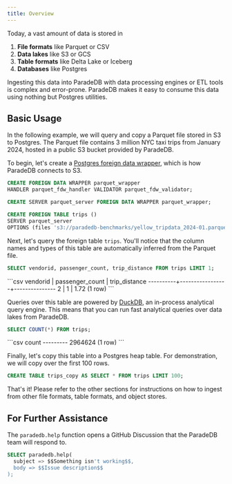 ```yaml
---
title: Overview
---
```


Today, a vast amount of data is stored in

1. **File formats** like Parquet or CSV
2. **Data lakes** like S3 or GCS
3. **Table formats** like Delta Lake or Iceberg
4. **Databases** like Postgres

Ingesting this data into ParadeDB with data processing engines or ETL tools is complex and error-prone.
ParadeDB makes it easy to consume this data using nothing but Postgres utilities.

## Basic Usage

In the following example, we will query and copy a Parquet file stored in S3 to Postgres. The Parquet file
contains 3 million NYC taxi trips from January 2024, hosted in a public S3 bucket provided by ParadeDB.

To begin, let's create a [Postgres foreign data wrapper](https://wiki.postgresql.org/wiki/Foreign_data_wrappers), which is how ParadeDB connects to S3.

```sql
CREATE FOREIGN DATA WRAPPER parquet_wrapper
HANDLER parquet_fdw_handler VALIDATOR parquet_fdw_validator;

CREATE SERVER parquet_server FOREIGN DATA WRAPPER parquet_wrapper;

CREATE FOREIGN TABLE trips ()
SERVER parquet_server
OPTIONS (files 's3://paradedb-benchmarks/yellow_tripdata_2024-01.parquet');
```

Next, let's query the foreign table `trips`. You'll notice that the column names and types of this table are automatically
inferred from the Parquet file.

```sql
SELECT vendorid, passenger_count, trip_distance FROM trips LIMIT 1;
```

<Accordion title = "Expected Response">
```csv
 vendorid | passenger_count | trip_distance
----------+-----------------+---------------
        2 |               1 |          1.72
(1 row)
```
</Accordion>


Queries over this table are powered by [DuckDB](https://duckdb.org), an in-process analytical query engine.
This means that you can run fast analytical queries over data lakes from ParadeDB.

```sql
SELECT COUNT(*) FROM trips;
```

<Accordion title = "Expected Response">
```csv
  count
---------
 2964624
(1 row)
```
</Accordion>

Finally, let's copy this table into a Postgres heap table. For demonstration, we will
copy over the first 100 rows.

```sql
CREATE TABLE trips_copy AS SELECT * FROM trips LIMIT 100;
```

That's it! Please refer to the other sections for instructions on how to ingest from other file formats,
table formats, and object stores.

## For Further Assistance

The `paradedb.help` function opens a GitHub Discussion that the ParadeDB team will respond to.

```sql
SELECT paradedb.help(
  subject => $$Something isn't working$$,
  body => $$Issue description$$
);
```
